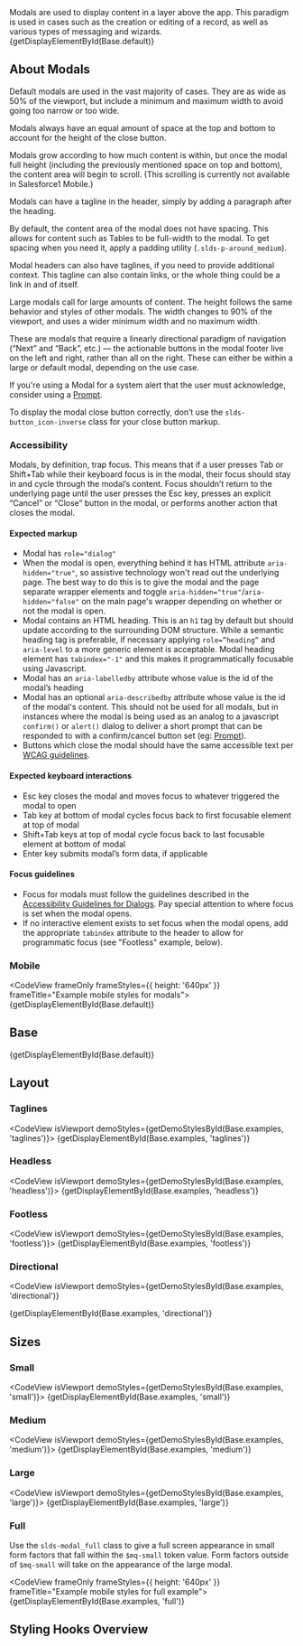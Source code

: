 
<div className="doc lead">
  Modals are used to display content in a layer above the app. This paradigm is
  used in cases such as the creation or editing of a record, as well as various
  types of messaging and wizards.
</div>

<CodeView exampleOnly isViewport demoStyles={getDemoStylesById(Base.default)}>
  {getDisplayElementById(Base.default)}
</CodeView>

## About Modals

Default modals are used in the vast majority of cases. They are as wide as 50% of the viewport, but include a minimum and maximum width to avoid going too narrow or too wide.

Modals always have an equal amount of space at the top and bottom to account for the height of the close button.

Modals grow according to how much content is within, but once the modal full height (including the previously mentioned space on top and bottom), the content area will begin to scroll. (This scrolling is currently not available in Salesforce1 Mobile.)

Modals can have a tagline in the header, simply by adding a paragraph after the heading.

By default, the content area of the modal does not have spacing. This allows for content such as Tables to be full-width to the modal. To get spacing when you need it, apply a padding utility (`.slds-p-around_medium`).

Modal headers can also have taglines, if you need to provide additional context. This tagline can also contain links, or the whole thing could be a link in and of itself.

Large modals call for large amounts of content. The height follows the same behavior and styles of other modals. The width changes to 90% of the viewport, and uses a wider minimum width and no maximum width.

These are modals that require a linearly directional paradigm of navigation (“Next” and “Back”, etc.) — the actionable buttons in the modal footer live on the left and right, rather than all on the right. These can either be within a large or default modal, depending on the use case.

If you're using a Modal for a system alert that the user must acknowledge, consider using a [Prompt](/components/prompt).

To display the modal close button correctly, don’t use the `slds-button_icon-inverse` class for your close button markup.

### Accessibility

Modals, by definition, trap focus. This means that if a user presses Tab or Shift+Tab while their keyboard focus is in the modal, their focus should stay in and cycle through the modal’s content. Focus shouldn’t return to the underlying page until the user presses the Esc key, presses an explicit “Cancel” or “Close” button in the modal, or performs another action that closes the modal.

#### Expected markup

- Modal has `role="dialog"`
- When the modal is open, everything behind it has HTML attribute `aria-hidden="true"`, so assistive technology won't read out the underlying page. The best way to do this is to give the modal and the page separate wrapper elements and toggle `aria-hidden="true"`/`aria-hidden="false"` on the main page's wrapper depending on whether or not the modal is open.
- Modal contains an HTML heading. This is an `h1` tag by default but should update according to the surrounding DOM structure. While a semantic heading tag is preferable, if necessary applying `role=”heading”` and `aria-level` to a more generic element is acceptable. Modal heading element has `tabindex="-1"` and this makes it programmatically focusable using Javascript.
- Modal has an `aria-labelledby` attribute whose value is the id of the modal’s heading
- Modal has an optional `aria-describedby` attribute whose value is the id of the modal's content. This should not be used for all modals, but in instances where the modal is being used as an analog to a javascript `confirm()` or `alert()` dialog to deliver a short prompt that can be responded to with a confirm/cancel button set (eg: [Prompt](/components/prompt/)).
- Buttons which close the modal should have the same accessible text per [WCAG guidelines](https://www.w3.org/WAI/WCAG21/Understanding/consistent-identification.html).

#### Expected keyboard interactions

- Esc key closes the modal and moves focus to whatever triggered the modal to open
- Tab key at bottom of modal cycles focus back to first focusable element at top of modal
- Shift+Tab keys at top of modal cycle focus back to last focusable element at bottom of modal
- Enter key submits modal’s form data, if applicable

#### Focus guidelines

- Focus for modals must follow the guidelines described in the [Accessibility Guidelines for Dialogs](/accessibility/guidelines/global-focus/#dialogs). Pay special attention to where focus is set when the modal opens.
- If no interactive element exists to set focus when the modal opens, add the appropriate `tabindex` attribute to the header to allow for programmatic focus (see "Footless" example, below).

### Mobile

<MobileBlurb patternSpecificText="modals will have buttons of increased size to accommodate tapping with a finger instead of the more precise mouse cursor" />

<CodeView frameOnly frameStyles={{ height: '640px' }} frameTitle="Example mobile styles for modals">
  {getDisplayElementById(Base.default)}
</CodeView>

## Base

<CodeView isViewport demoStyles={getDemoStylesById(Base.default)}>
  {getDisplayElementById(Base.default)}
</CodeView>

## Layout

### Taglines

<CodeView isViewport demoStyles={getDemoStylesById(Base.examples, 'taglines')}>
  {getDisplayElementById(Base.examples, 'taglines')}
</CodeView>

### Headless

<CodeView isViewport demoStyles={getDemoStylesById(Base.examples, 'headless')}>
  {getDisplayElementById(Base.examples, 'headless')}
</CodeView>

### Footless

<CodeView isViewport demoStyles={getDemoStylesById(Base.examples, 'footless')}>
  {getDisplayElementById(Base.examples, 'footless')}
</CodeView>

### Directional

<CodeView
  isViewport
  demoStyles={getDemoStylesById(Base.examples, 'directional')}
>
  {getDisplayElementById(Base.examples, 'directional')}
</CodeView>

## Sizes

### Small

<CodeView isViewport demoStyles={getDemoStylesById(Base.examples, 'small')}>
  {getDisplayElementById(Base.examples, 'small')}
</CodeView>

### Medium

<CodeView isViewport demoStyles={getDemoStylesById(Base.examples, 'medium')}>
  {getDisplayElementById(Base.examples, 'medium')}
</CodeView>

### Large

<CodeView isViewport demoStyles={getDemoStylesById(Base.examples, 'large')}>
  {getDisplayElementById(Base.examples, 'large')}
</CodeView>

### Full

Use the `slds-modal_full` class to give a full screen appearance in small form factors that fall within the `$mq-small` token value. Form factors outside of `$mq-small` will take on the appearance of the large modal.

<CodeView frameOnly frameStyles={{ height: '640px' }} frameTitle="Example mobile styles for full example">
  {getDisplayElementById(Base.examples, 'full')}
</CodeView>
<CodeBlock toggleCode={false}>
  <ModalSizes size="full" />
</CodeBlock>

## Styling Hooks Overview

<StylingHooksTable name="modals" type="component" />

